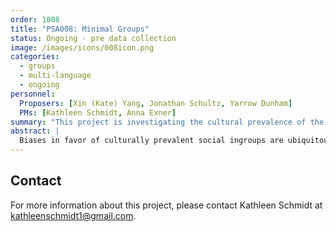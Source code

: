 ```yaml
---
order: 1008
title: "PSA008: Minimal Groups"
status: Ongoing - pre data collection
image: /images/icons/008icon.png
categories:
  - groups
  - multi-language
  - ongoing
personnel:
  Proposers: [Xin (Kate) Yang, Jonathan Schultz, Yarrow Dunham]
  PMs: [Kathleen Schmidt, Anna Exner]
summary: "This project is investigating the cultural prevalence of the minimal group effect and comparing it to two forms of real-group bias."
abstract: |
  Biases in favor of culturally prevalent social ingroups are ubiquitous, but random assignment to meaningless experimentally created social groups is also sufficient to create ingroup biases (i.e., the minimal group effect; MGE). Thus, the extent to which ingroup bias arises from specific social contexts versus more general psychological tendencies remains unclear. This registered report focuses on three questions. First, how culturally prevalent is the MGE? Second, how do critical cultural and individual factors moderate its strength? Third, does the MGE meaningfully relate to culturally salient real-world ingroup biases? Here we compare the MGE to bias in favor of a family member (i.e., first cousin) and a national ingroup member. We propose to recruit a sample of > 200 participants in each of > 50 nations to examine these questions and advance our understanding of the psychological foundations and cultural prevalence of ingroup bias. 
---
```


## Contact

For more information about this project, please contact Kathleen Schmidt at [kathleenschmidt1@gmail.com](kathleenschmidt1@gmail.com).
